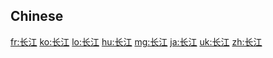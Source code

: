 {{also|長江}}
==Chinese==
{{zh-see|長江}}

[[fr:长江]]
[[ko:长江]]
[[lo:长江]]
[[hu:长江]]
[[mg:长江]]
[[ja:长江]]
[[uk:长江]]
[[zh:长江]]